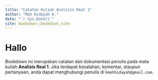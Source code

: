 ```yaml
--- 
title: "Catatan Kuliah Analisis Real 1"
author: "Moh Hidayah K."
date: "`r Sys.Date()`"
site: bookdown::bookdown_site
---
```


# Hallo {-}

Bookdown ini merupakan catatan dan dokumentasi penulis pada mata kuliah **Analisis Real 1**.
Jika terdapat kesalahan, komentar, ataupun pertanyaan, anda dapat menghubungi penulis di `kmohhidayah@gmail.com`.
